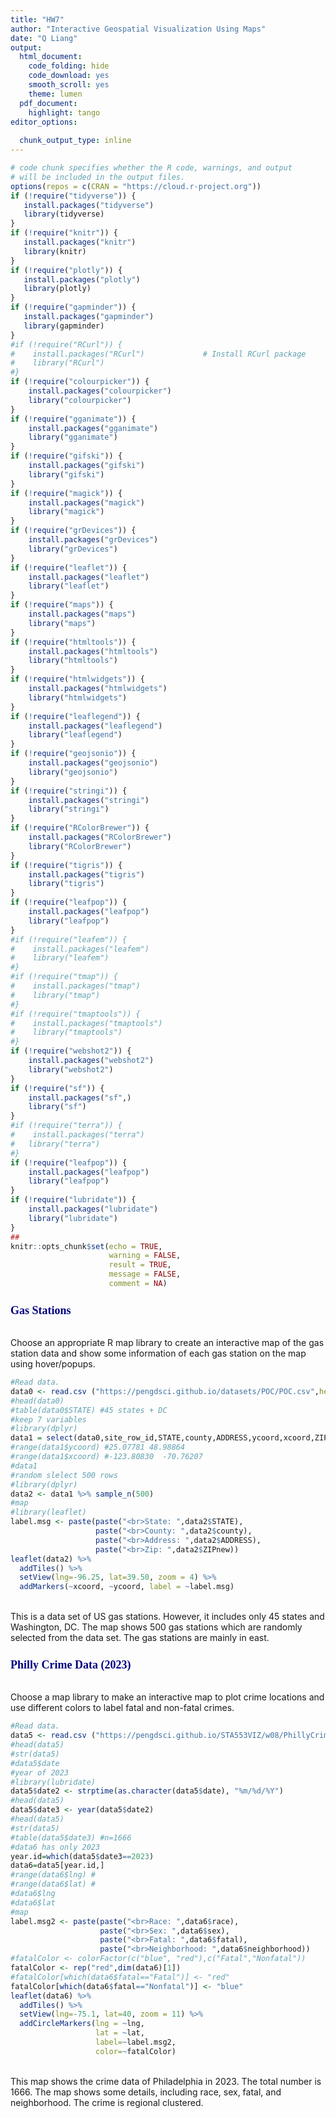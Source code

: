 ```yaml
---
title: "HW7"
author: "Interactive Geospatial Visualization Using Maps"
date: "Q Liang"
output:
  html_document:
    code_folding: hide
    code_download: yes
    smooth_scroll: yes
    theme: lumen
  pdf_document: 
    highlight: tango
editor_options:
  
  chunk_output_type: inline
---
```




<style type="text/css">

div#TOC li {
    list-style:none;
    background-image:none;
    background-repeat:none;
    background-position:0;
}
h1.title {
  font-size: 24px;
  color: DarkRed;
  text-align: center;
}
h4.author { /* Header 4 - and the author and data headers use this too  */
    font-size: 18px;
  font-family: "Times New Roman", Times, serif;
  color: DarkRed;
  text-align: center;
}
h4.date { /* Header 4 - and the author and data headers use this too  */
  font-size: 18px;
  font-family: "Times New Roman", Times, serif;
  color: DarkBlue;
  text-align: center;
}
h1 { /* Header 3 - and the author and data headers use this too  */
    font-size: 22px;
    font-family: "Times New Roman", Times, serif;
    color: darkred;
    text-align: center;
}
h2 { /* Header 3 - and the author and data headers use this too  */
    font-size: 18px;
    font-family: "Times New Roman", Times, serif;
    color: navy;
    text-align: left;
}

h3 { /* Header 3 - and the author and data headers use this too  */
    font-size: 15px;
    font-family: "Times New Roman", Times, serif;
    color: darkred;
    font-face: bold;
    text-align: left;
}

h4 { /* Header 4 - and the author and data headers use this too  */
    font-size: 18px;
    font-family: "Times New Roman", Times, serif;
    color: darkred;
    text-align: left;
}
/* Tab features */
.nav>li>a {
    position: relative;
    display: block;
    padding: 10px 15px;
    color: #990000;
}
.nav-pills>li.active>a, .nav-pills>li.active>a:hover, .nav-pills>li.active>a:focus {
    color: #ffffff;
    background-color: #990000;
}
/* center maps using chunk option: fig.align='center' */
.html-widget {
    margin: auto;
}
</style>

```r
# code chunk specifies whether the R code, warnings, and output 
# will be included in the output files.
options(repos = c(CRAN = "https://cloud.r-project.org"))
if (!require("tidyverse")) {
   install.packages("tidyverse")
   library(tidyverse)
}
if (!require("knitr")) {
   install.packages("knitr")
   library(knitr)
}
if (!require("plotly")) {
   install.packages("plotly")
   library(plotly)
}
if (!require("gapminder")) {
   install.packages("gapminder")
   library(gapminder)
}
#if (!require("RCurl")) {
#    install.packages("RCurl")             # Install RCurl package
#    library("RCurl")
#}
if (!require("colourpicker")) {
    install.packages("colourpicker")              
    library("colourpicker")
}
if (!require("gganimate")) {
    install.packages("gganimate")              
    library("gganimate")
}
if (!require("gifski")) {
    install.packages("gifski")              
    library("gifski")
}
if (!require("magick")) {
    install.packages("magick")              
    library("magick")
}
if (!require("grDevices")) {
    install.packages("grDevices")              
    library("grDevices")
}
if (!require("leaflet")) {
    install.packages("leaflet")              
    library("leaflet")
}
if (!require("maps")) {
    install.packages("maps")              
    library("maps")
}
if (!require("htmltools")) {
    install.packages("htmltools")              
    library("htmltools")
}
if (!require("htmlwidgets")) {
    install.packages("htmlwidgets")              
    library("htmlwidgets")
}
if (!require("leaflegend")) {
    install.packages("leaflegend")              
    library("leaflegend")
}
if (!require("geojsonio")) {
    install.packages("geojsonio")              
    library("geojsonio")
}
if (!require("stringi")) {
    install.packages("stringi")              
    library("stringi")
}
if (!require("RColorBrewer")) {
    install.packages("RColorBrewer")              
    library("RColorBrewer")
}
if (!require("tigris")) {
    install.packages("tigris")              
    library("tigris")
}
if (!require("leafpop")) {
    install.packages("leafpop")              
    library("leafpop")
}
#if (!require("leafem")) {
#    install.packages("leafem")              
#    library("leafem")
#}
#if (!require("tmap")) {
#    install.packages("tmap")              
#    library("tmap")
#}
#if (!require("tmaptools")) {
#    install.packages("tmaptools")              
#    library("tmaptools")
#}
if (!require("webshot2")) {
    install.packages("webshot2")              
    library("webshot2")
}
if (!require("sf")) {
    install.packages("sf",)              
    library("sf")
}
#if (!require("terra")) {
#    install.packages("terra")              
#   library("terra")
#}
if (!require("leafpop")) {
    install.packages("leafpop")              
    library("leafpop")
}
if (!require("lubridate")) {
    install.packages("lubridate")              
    library("lubridate")
}
##
knitr::opts_chunk$set(echo = TRUE,       
                      warning = FALSE,   
                      result = TRUE,   
                      message = FALSE,
                      comment = NA)
```


## Gas Stations

<BR>
Choose an appropriate R map library to create an interactive map of the gas station data and show some information of each gas station on the map using hover/popups.
<BR>

```r
#Read data.
data0 <- read.csv ("https://pengdsci.github.io/datasets/POC/POC.csv",header=TRUE,sep=",")
#head(data0)
#table(data0$STATE) #45 states + DC
#keep 7 variables
#library(dplyr)
data1 = select(data0,site_row_id,STATE,county,ADDRESS,ycoord,xcoord,ZIPnew)
#range(data1$ycoord) #25.07781 48.98864
#range(data1$xcoord) #-123.80830  -70.76207
#data1
#random slelect 500 rows
#library(dplyr)
data2 <- data1 %>% sample_n(500)
#map
#library(leaflet)
label.msg <- paste(paste("<br>State: ",data2$STATE),
                   paste("<br>County: ",data2$county),
                   paste("<br>Address: ",data2$ADDRESS),
                   paste("<br>Zip: ",data2$ZIPnew))
leaflet(data2) %>% 
  addTiles() %>%
  setView(lng=-96.25, lat=39.50, zoom = 4) %>%
  addMarkers(~xcoord, ~ycoord, label = ~label.msg)
```

<BR>
This is a data set of US gas stations. However, it includes only 45 states and Washington, DC. The map shows 
500 gas stations which are randomly selected from the data set. The gas stations are mainly in east.
<BR>

## Philly Crime Data (2023)

<BR>
Choose a map library to make an interactive map to plot crime locations and use different colors to label fatal and non-fatal crimes.
<BR>

```r
#Read data.
data5 <- read.csv ("https://pengdsci.github.io/STA553VIZ/w08/PhillyCrimeSince2015.csv",header=TRUE,sep=",")
#head(data5)
#str(data5)
#data5$date
#year of 2023
#library(lubridate)
data5$date2 <- strptime(as.character(data5$date), "%m/%d/%Y")
#head(data5)
data5$date3 <- year(data5$date2)
#head(data5)
#str(data5)
#table(data5$date3) #n=1666
#data6 has only 2023 
year.id=which(data5$date3==2023)
data6=data5[year.id,]
#range(data6$lng) #
#range(data6$lat) #
#data6$lng
#data6$lat
#map
label.msg2 <- paste(paste("<br>Race: ",data6$race),
                    paste("<br>Sex: ",data6$sex),
                    paste("<br>Fatal: ",data6$fatal),
                    paste("<br>Neighborhood: ",data6$neighborhood))
#fatalColor <- colorFactor(c("blue", "red"),c("Fatal","Nonfatal"))
fatalColor <- rep("red",dim(data6)[1])
#fatalColor[which(data6$fatal=="Fatal")] <- "red"
fatalColor[which(data6$fatal=="Nonfatal")] <- "blue"
leaflet(data6) %>% 
  addTiles() %>%
  setView(lng=-75.1, lat=40, zoom = 11) %>%
  addCircleMarkers(lng = ~lng,
                   lat = ~lat,
                   label=~label.msg2,
                   color=~fatalColor)
```

<BR>
This map shows the crime data of Philadelphia in 2023. The total number is 1666. The map shows some details, including race, sex, fatal, and neighborhood. The crime is regional clustered.
<BR>